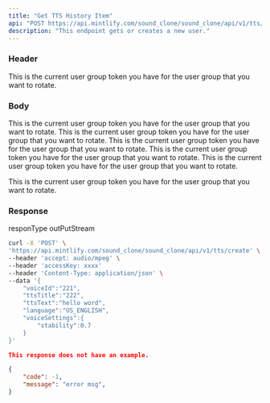 ```yaml
---
title: "Get TTS History Item"
api: "POST https://api.mintlify.com/sound_clone/sound_clone/api/v1/tts/create"
description: "This endpoint gets or creates a new user."
---
```

### Header
<ParamField header="accessKey"   type="string" required>
  This is the current user group token you have for the user group that you want
  to rotate.
</ParamField>

### Body
<ParamField body="voiceId" type="string">
  This is the current user group token you have for the user group that you want
  to rotate.
</ParamField>
<ParamField body="ttsTitle" type="string">
  This is the current user group token you have for the user group that you want
  to rotate.
</ParamField>
<ParamField body="ttsText" type="string">
  This is the current user group token you have for the user group that you want
  to rotate.
</ParamField>
<ParamField body="language" type="string">
  This is the current user group token you have for the user group that you want
  to rotate.
</ParamField>
<ParamField body="voiceSettings" type="object">
<Expandable title="Toggle object">
    <ParamField body="stability" type="number">
  This is the current user group token you have for the user group that you want
  to rotate.
    </ParamField>
</Expandable>

  This is the current user group token you have for the user group that you want
  to rotate.
</ParamField>

### Response
responType outPutStream


<RequestExample>

```bash Example Request
curl -X 'POST' \
'https://api.mintlify.com/sound_clone/sound_clone/api/v1/tts/create' \
--header 'accept: audio/mpeg' \
--header 'accessKey: xxxx'
--header 'Content-Type: application/json' \
--data '{
    "voiceId":"221",
    "ttsTitle":"222",
    "ttsText":"hello word",
    "language":"US_ENGLISH",
    "voiceSettings":{
        "stability":0.7
    }
}'
```
</RequestExample>

<ResponseExample>

```json success
This response does not have an example.
```
```json error 
{
  	"code": -1,
	"message": "error msg",
}
```

</ResponseExample>
